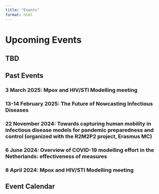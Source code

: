 ```yaml
---
title: "Events"
format: html
---
```


# Upcoming Events

## TBD

<!-- ### Introduction to Python -->
<!-- **Date:** March 15, 2025   -->
<!-- **Time:** 2:00 PM - 4:00 PM   -->
<!-- **Location:** Computer Lab A   -->

<!-- Perfect for complete beginners! Learn Python basics in a hands-on workshop. -->

<!-- [Register Now](#){.btn .btn-primary} -->

<!-- ### R for Data Visualization -->
<!-- **Date:** March 22, 2025   -->
<!-- **Time:** 1:00 PM - 3:00 PM   -->
<!-- **Location:** Data Science Lab   -->

<!-- Create beautiful charts and graphs using ggplot2. -->

<!-- [Register Now](#){.btn .btn-primary} -->

<!-- ### Web Development Bootcamp -->
<!-- **Date:** March 29, 2025   -->
<!-- **Time:** 10:00 AM - 4:00 PM   -->
<!-- **Location:** Innovation Hub   -->

<!-- Full-day intensive workshop covering HTML, CSS, and JavaScript. -->

<!-- [Register Now](#){.btn .btn-primary} -->

## Past Events

### 3 March 2025: Mpox and HIV/STI Modelling meeting

### 13-14 February 2025: The Future of Nowcasting Infectious Diseases 

###	22 November 2024: Towards capturing human mobility in infectious disease models for pandemic preparedness and control (organized with the R2M2P2 project, Erasmus MC)

### 6 June 2024: Overview of COVID-19 modelling effort in the Netherlands: effectiveness of measures

###	8 April 2024: Mpox and HIV/STI Modelling meeting 

## Event Calendar

```{=html}
<div id="calendar"></div>
<script>
// Add calendar integration here
</script>
```
